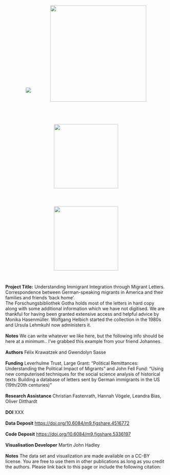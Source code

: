 <center><img src="images/uni-oxford-logo.png" style="padding: 28px"/>
<img src="images/leverhulme-trust.jpg" style="padding: 28px" width="300px"/>

</center>

<div class="row">

<div class="col-md-3">
<center>
<img src="images/felix-profile.jpg" style="padding: 28px" height="200px"/>
<img src="images/gwen-profile.jpg" style="padding: 28px" height="200px"/>
</center>
</div>

<div class="col-md-9">

<b>Project Title:</b> Understanding Immigrant Integration through Migrant Letters. Correspondence between German-speaking migrants in America and their families and friends 'back home'.
<br/>
The Forschungsbibliothek Gotha holds most of the letters in hard copy along with some additional information which we have not digitised. We are thankful for having been granted extensive access and helpful advice by Monika Hasenmüller. Wolfgang Helbich started the collection in the 1980s and Ursula Lehmkuhl now administers it.
<br/>
<br/>
<b>Notes</b> We can write whatever we like here, but the following info should be here at a minimum.. I've grabbed this example from your friend Johannes.
<br/>
<br/>
<b>Authors</b> Félix Krawatzek and Gwendolyn Sasse
<br/>
<br/>
<b>Funding</b> Leverhulme Trust, Large Grant: "Political Remittances: Understanding the Political Impact of Migrants" and John Fell Fund: "Using new computerised techniques for the social science analysis of historical texts: Building a database of letters sent by German immigrants in the US (19th/20th centuries)"
<br/>
<br/>
<b>Research Assistance</b> Christian Fastenrath, Hannah Vögele, Leandra Bias, Oliver Ditthardt
<br/>
<br/>
<b>DOI</b> XXX
<br/>
<br/>
<b>Data Deposit</b> <a href="https://doi.org/10.6084/m9.figshare.4516772" target="_blank">https://doi.org/10.6084/m9.figshare.4516772</a>
<br/>
<br/>
<b>Code Deposit</b> <a href="https://doi.org/10.6084/m9.figshare.5336197" target="_blank">https://doi.org/10.6084/m9.figshare.5336197</a>
<br/>
<br/>
<b>Visualisation Developer</b> Martin John Hadley
<br/>
<br/>
<b>Notes</b> The data set and visualization are made available on a CC-BY license. You are free to use them in other publications as long as you credit the authors. Please link back to this page or include the following citation:
<br/>
</div>

</div>
